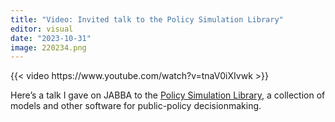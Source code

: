 ```yaml
---
title: "Video: Invited talk to the Policy Simulation Library"
editor: visual
date: "2023-10-31"
image: 220234.png
---
```



{{< video https://www.youtube.com/watch?v=tnaV0iXIvwk >}}

Here's a talk I gave on JABBA to the [Policy Simulation Library](https://pslmodels.org/about.html), a collection of models and other software for public-policy decisionmaking.